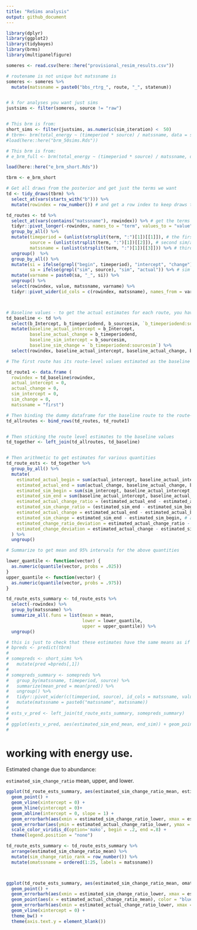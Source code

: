 ```yaml
---
title: "ReSims analysis"
output: github_document
---
```


```r
library(dplyr)
library(ggplot2)
library(tidybayes)
library(brms)
library(multipanelfigure)

someres <- read.csv(here::here("provisional_resim_results.csv"))
```


```r
# routename is not unique but matssname is
someres <- someres %>%
  mutate(matssname = paste0("bbs_rtrg_", route, "_", statenum))


# k for analyses you want just sims
justsims <- filter(someres, source != "raw")


# This brm is from:
short_sims <- filter(justsims, as.numeric(sim_iteration) <  50)
# tbrm<- brm(total_energy ~ (timeperiod * source) / matssname, data = short_sims)
#load(here::here("brm_50sims.Rds"))

# This brm is from:
# e_brm_full <- brm(total_energy ~ (timeperiod * source) / matssname, data = shortsims, cores = 4, iter = 10000, thin = 100)

load(here::here("e_brm_short.Rds"))

tbrm <- e_brm_short

```

```r

# Get all draws from the posterior and get just the terms we want
td <- tidy_draws(tbrm) %>%
  select_at(vars(starts_with("b"))) %>%
  mutate(rowindex = row_number()) # and get a row index to keep draws together, I'm not sure if this matters but I'll do it

td_routes <- td %>%
  select_at(vars(contains("matssname"), rowindex)) %>% # get the terms involved in route-level offsets from the baseline (i.e. the values for the first route)
  tidyr::pivot_longer(-rowindex, names_to = "term", values_to = "value") %>%
  group_by_all() %>%
  mutate(timeperiod = (unlist(strsplit(term, ":")[1])[[1]]), # the first piece of the variable name tells you begin/end
         source = (unlist(strsplit(term, ":")[1])[[2]]), # second sim/actual
         matssname = (unlist(strsplit(term, ":")[1])[[3]])) %>% # third matssname
  ungroup()  %>%
  group_by_all() %>%
  mutate(si = ifelse(grepl("begin", timeperiod), "intercept", "change"), # all the "begin" terms are the intercept offsets for each route. if not "begin", is "end", or the amount of change we add (to the baseline change) for this route.
         sa = ifelse(grepl("sim", source), "sim", "actual")) %>% # sim and actual terms. at this level the bifurcate.
  mutate(varname = paste0(sa, "_", si)) %>%
  ungroup() %>%
  select(rowindex, value, matssname, varname) %>%
  tidyr::pivot_wider(id_cols = c(rowindex, matssname), names_from = varname, values_from = value) # scoot the values over to new names



# Baseline values - to get the actual estimates for each route, you have to add the route-level estimates to the baseline estimates. Renaming these to intuitive things.
td_baseline <- td %>%
  select(b_Intercept, b_timeperiodend, b_sourcesim, `b_timeperiodend:sourcesim`, rowindex) %>%
  mutate(baseline_actual_intercept = b_Intercept,
         baseline_actual_change = b_timeperiodend,
         baseline_sim_intercept = b_sourcesim,
         baseline_sim_change = `b_timeperiodend:sourcesim`) %>%
  select(rowindex, baseline_actual_intercept, baseline_actual_change, baseline_sim_intercept, baseline_sim_change)

# The first route has its route-level values estimated as the baseline values. To get estimates for it, creating a dummy dataframe with route-level parameters set to zero.

td_route1 <- data.frame (
  rowindex = td_baseline$rowindex,
  actual_intercept = 0,
  actual_change = 0,
  sim_intercept = 0,
  sim_change = 0,
  matssname = "first")

# Then binding the dummy dataframe for the baseline route to the route-level estimates for all the other routes
td_allroutes <- bind_rows(td_routes, td_route1)


# Then sticking the route level estimates to the baseline values
td_together <- left_join(td_allroutes, td_baseline)


# Then arithmetic to get estimates for various quantities
td_route_ests <- td_together %>%
  group_by_all() %>%
  mutate(
    estimated_actual_begin = sum(actual_intercept, baseline_actual_intercept), # estimated beginning value
    estimated_actual_end = sum(actual_change, baseline_actual_change, baseline_actual_intercept), # estimated end value
    estimated_sim_begin = sum(sim_intercept, baseline_actual_intercept, baseline_sim_intercept), # estimated beginning value from sims. we expect this to be equal to the estimated beginning value, any change is just sampling error.
    estimated_sim_end = sum(baseline_actual_intercept, baseline_actual_change, baseline_sim_change, baseline_sim_intercept, sim_change),
    estimated_actual_change_ratio = (estimated_actual_end - estimated_actual_begin) / estimated_actual_begin, # this is a measure of the magnitude of the change from beginning to end. the sign is going to be increase (positive) or decrease. the magnitude is the % increase. so .1 = added 10% of starting (biomass or energy) to get to the end. -.2 = lost 20% of starting (biomass or energy) between begin and end.
    estimated_sim_change_ratio = (estimated_sim_end - estimated_sim_begin) / estimated_sim_begin, # same measure but having drawn the end values using the beginning isd. this is the amount of change expected due only to changes in the numbers of individuals observed in each time period. by comparing estimated_actual_change_ratio to estimated_sim_change_ratio, I believe we get an estimate of both the significance and magnitude of decoupling of (biomass or energy) and numerical abundance due to changes in the size spectrum.
    estimated_actual_change = estimated_actual_end - estimated_actual_begin, # the "slope" assuming x = 0 or 1 for begin or end. aka the absolute change from end to begin.
    estimated_sim_change = estimated_sim_end - estimated_sim_begin, # absolute change from end to begin due to abundance change
    estimated_change_ratio_deviation = estimated_actual_change_ratio - estimated_sim_change_ratio, # deviation of change ratios from 1:1
    estimated_change_deviation = estimated_actual_change - estimated_sim_change # deviation of actual change from 1:1
  ) %>%
  ungroup()

# Summarize to get mean and 95% intervals for the above quantities

lower_quantile <- function(vector) {
  as.numeric(quantile(vector, probs = .025))
}
upper_quantile <- function(vector) {
  as.numeric(quantile(vector, probs = .975))
}

td_route_ests_summary <- td_route_ests %>%
  select(-rowindex) %>%
  group_by(matssname) %>%
  summarize_all(.funs = list(mean = mean,
                             lower = lower_quantile,
                             upper = upper_quantile)) %>%
  ungroup()

# this is just to check that these estimates have the same means as if you use predict()
# bpreds <- predict(tbrm)
# 
# somepreds <- short_sims %>%
#   mutate(pred =bpreds[,1])
# 
# somepreds_summary <- somepreds %>%
#   group_by(matssname, timeperiod, source) %>%
#   summarize(mean_pred = mean(pred)) %>%
#   ungroup() %>%
#   tidyr::pivot_wider(c(timeperiod, source), id_cols = matssname, values_from = mean_pred) %>%
#   mutate(matssname = paste0("matssname", matssname))
# 
# ests_v_pred <- left_join(td_route_ests_summary, somepreds_summary)
# 
# ggplot(ests_v_pred, aes(estimated_sim_end_mean, end_sim)) + geom_point() + geom_abline(slope = 1, intercept = 0)
# 

```

# working with energy use.

Estimated change due to abundance:

`estimated_sim_change_ratio` mean, upper, and lower.


```r

ggplot(td_route_ests_summary, aes(estimated_sim_change_ratio_mean, estimated_actual_change_ratio_mean, color= matssname)) +
  geom_point() +
  geom_vline(xintercept = 0) +
  geom_hline(yintercept = 0)+
  geom_abline(intercept = 0, slope = 1) +
  geom_errorbarh(aes(xmin = estimated_sim_change_ratio_lower, xmax = estimated_sim_change_ratio_upper, y = estimated_actual_change_ratio_mean), height = .005) +
  geom_errorbar(aes(ymin = estimated_actual_change_ratio_lower, ymax = estimated_actual_change_ratio_upper, x = estimated_sim_change_ratio_mean), width = .005) +
  scale_color_viridis_d(option='mako', begin = .2, end =.8) +
  theme(legend.position = "none")

```

```r

td_route_ests_summary <- td_route_ests_summary %>%
  arrange(estimated_sim_change_ratio_mean) %>%
  mutate(sim_change_ratio_rank = row_number()) %>%
  mutate(omatssname = ordered(1:25, labels = matssname))



ggplot(td_route_ests_summary, aes(estimated_sim_change_ratio_mean, omatssname)) + 
  geom_point() +
  geom_errorbarh(aes(xmin = estimated_sim_change_ratio_lower, xmax = estimated_sim_change_ratio_upper)) + 
  geom_point(aes(x = estimated_actual_change_ratio_mean), color = "blue", alpha = .6) +
  geom_errorbarh(aes(xmin = estimated_actual_change_ratio_lower, xmax = estimated_actual_change_ratio_upper), color = "blue", alpha = .6) + 
  geom_vline(xintercept = 0) +
  theme_bw() +
  theme(axis.text.y = element_blank())

```
